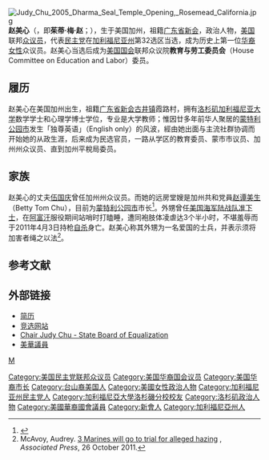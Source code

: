
{{Infobox officeholder
| name                = 赵美心
| image               = Judy Chu official portrait.jpg
| state               = [[加利福尼亚|加利福尼亚]]
| office              = 来自[[加利福尼亚|加利福尼亚]]{{ushr|CA|27|第27国会选区}}的<br/>[[美国众议院|美国众议院]]议员
| constituency        = {{ushr|CA|32|第32国会选区}}<br/>(2009–2013)<br/>{{ushr|CA|27|第27国会选区}}<br/>(2013–至今)
| term_start          = 2009年7月14日
| term_end            = 
| predecessor         = [[希尔达·索利斯|希尔达·索利斯]]
| successor           = 
| birth_name          = Judy May Chu
| birth_date          = {{birth date and age|1953|7|7}}
| birth_place         = 美国[[加利福尼亚|加利福尼亚]][[洛杉矶|洛杉矶]]
| death_date          = 
| death_place         = 
| party               = {{DP}}
| spouse              = {{marriage|[[伍国庆|伍国庆]]|1978}}
| education           = {{ublist|[[UCLA|UCLA]] ([[Bachelor_of_Arts|BA]])|[[亚莱恩国际大学|亚莱恩国际大学]] ([[Master_of_Arts|MA]], [[Doctor_of_Philosophy|PhD]])}}
| website             = {{URL|chu.house.gov|众议院官方个人网址}}
| module              = {{Infobox Chinese
| child           = yes
| t = 趙美心 
| s = 赵美心
| p = Zhào Měixīn 
| w = Chao<sup>4</sup> Mei<sup>3</sup>-hsin<sup>1</sup> 
| mi = {{IPAc-cmn|zh|ao|4|-|m|ei|3|x|in|1}}
| y = Jiuh Méihsām
| j = Ziu6 Mei5 sam1
| gd = Jiu6 Méi5 sem1
}}
}}

[[File:Judy_Chu_2005_Dharma_Seal_Temple_Opening,_Rosemead_California.jpg|thumb]]
'''赵美心'''（{{lang-en|Judy May Chu}}，即'''茱蒂·梅·赵'''；{{bd|1953年|7月7日|||catIdx=C赵}}），生于美国加州，祖籍[[广东省|广东省]][[新会|新会]]，政治人物，[[美国|美国]]联邦[[众议员|众议员]]，代表[[民主党_(美国)|民主党]]在[[加利福尼亚州|加利福尼亚州]]第32选区当选，成为历史上第一位[[华裔美国人|华裔女性]]众议员。赵美心当选后成为[[美国国会|美国国会]]联邦众议院'''教育与劳工委员会'''（House Committee on Education and Labor）委员。

==履历==
赵美心在美国加州出生，祖籍[[广东省|广东省]][[新会|新会]][[古井镇_(江门市)|古井镇]]霞路村，拥有[[洛杉矶加利福尼亚大学|洛杉矶加利福尼亚大学]]数学学士和{{le|加州专业心理大学|California_School_of_Professional_Psychology}}心理学博士学位，专业是大学教师；惟因廿多年前华人聚居的[[蒙特利公园市|蒙特利公园市]]发生「独尊英语」（English only）的风波，經由她出面与主流社群协调而开始她的从政生涯，后来成为民选官员，一路从学区的教育委员、蒙市市议员、加州州众议员、直到加州平稅局委员。

==家族==
赵美心的丈夫[[伍国庆|伍国庆]]曾任加州州众议员。而她的远房堂嫂是加州共和党員[[赵谭美生|赵谭美生]]（Betty Tom Chu），目前为[[蒙特利公园市|蒙特利公园市]]市长<ref>{{Cite web |url=http://www.voanews.com/chinese/2009-07-16-voa74.cfm |title=赵美心国会正式宣誓就职 |access-date=2009-07-17 |archive-url=https://web.archive.org/web/20090718200248/http://www.voanews.com/chinese/2009-07-16-voa74.cfm |archive-date=2009-07-18 |dead-url=no }}</ref>。外甥{{Link-en|廖梓源自殺案|Suicide of Harry Lew|廖梓源}}曾任[[美国海军陆战队|美国海军陆战队]][[准下士|准下士]]，在[[阿富汗|阿富汗]]服役期间站哨时打瞌睡，遭同袍肢体凌虐达3个半小时，不堪羞辱而于2011年4月3日持枪[[自杀|自杀]]身亡。赵美心称其外甥为一名爱国的士兵，并表示须将加害者绳之以法<ref>McAvoy, Audrey. [http://news.yahoo.com/3-marines-trial-alleged-hazing-011434225.html 3 Marines will go to trial for alleged hazing] {{Wayback|url=http://news.yahoo.com/3-marines-trial-alleged-hazing-011434225.html |date=20131105060624 }}, ''Associated Press'', 26 October 2011.</ref>。

== 参考文献 ==
{{reflist}}

==外部链接==
{{Commonscat|Judy Chu}}
*[http://www.asianamerican.net/bios/Chu-Judy.html 简历] {{Wayback|url=http://www.asianamerican.net/bios/Chu-Judy.html |date=20191129040008 }}
*[https://web.archive.org/web/20090210184505/http://judychu.net/ 竞选网站]
*[https://web.archive.org/web/20090612222159/http://www.boe.ca.gov/members/jchu/index.html Chair Judy Chu - State Board of Equalization]
*[http://news.sina.com.hk/news/32/1/1/2567074/1.html 美華議員]{{dead link|date=2018年4月 |bot=InternetArchiveBot |fix-attempted=yes }}

{{DEFAULTSORT:Z}}
[[Category:美国民主党联邦众议员|Category:美国民主党联邦众议员]]
[[Category:美国华裔国会议员|Category:美国华裔国会议员]]
[[Category:美国华裔市长|Category:美国华裔市长]]
[[Category:台山裔美国人|Category:台山裔美国人]]
[[Category:美國女性政治人物|Category:美國女性政治人物]]
[[Category:加利福尼亚州民主党人|Category:加利福尼亚州民主党人]]
[[Category:加利福尼亞大學洛杉磯分校校友|Category:加利福尼亞大學洛杉磯分校校友]]
[[Category:洛杉矶政治人物|Category:洛杉矶政治人物]]
[[Category:美國華裔國會議員|Category:美國華裔國會議員]]
[[Category:新會人|Category:新會人]]
[[Category:加利福尼亞州人|Category:加利福尼亞州人]]
[[category:趙姓|M]]